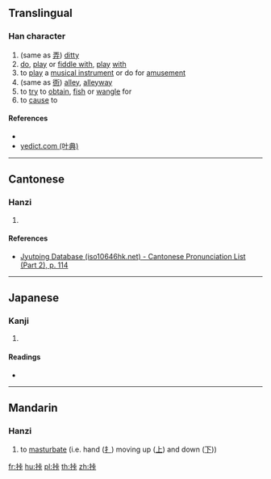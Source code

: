 ==Translingual==

===Han character===
{{Han char|rn=64|rad=手|as=06|sn=9|four=|canj=QYMY,XQYMY|ids=⿰扌𠧗}}

# (same as [[弄]]) [[ditty]]
# [[do]], [[play]] or [[fiddle with]], [[play]] [[with]]
# to [[play]] a [[musical instrument]] or do for [[amusement]]
# (same as [[衖]]) [[alley]], [[alleyway]]
# to [[try]] to [[obtain]], [[fish]] or [[wangle]] for
# to [[cause]] to

====References====
* {{Han ref|kx=0430.030|dkj=12041|dj=0779.060|hdz=31868.140|uh=630A|ud=25354}}
* [http://yedict.com/htm/63/630A.htm yedict.com (叶典)]

----

==Cantonese==

===Hanzi===
{{yue-hanzi|jyut=[[lung6]]|y=lung6}}

# {{defn|lang=yue|sort=手06}}

====References====
* [http://www.iso10646hk.net/jp/document/download.jsp Jyutping Database (iso10646hk.net) - Cantonese Pronunciation List (Part 2), p. 114]

----

==Japanese==

===Kanji===
{{ja-kanji|grade=|rs=手06}}

# {{defn|lang=ja|sort=手06}}

====Readings====
* {{ja-readings|on=[[ろう]] (rō)|kun=[[もてあそぶ]] (moteasobu)}}

----

==Mandarin==

===Hanzi===
{{cmn-hanzi|pin=[[nòng]] ([[nong4]])|wg=nung<sup>4</sup>}}

# {{context|slang|lang=cmn}} to [[masturbate]] (i.e. hand ([[扌]]) moving up ([[上]]) and down ([[下]]))

[[fr:挊]]
[[hu:挊]]
[[pl:挊]]
[[th:挊]]
[[zh:挊]]